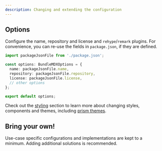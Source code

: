 ```yaml
---
description: Changing and extending the configuration
---
```


## Options

Configure the name, repository and license and `rehype`/`remark` plugins.
For convenience, you can re-use the fields in `package.json`, if they are defined.

```ts {4-6} showLineNumbers
import packageJsonFile from './package.json';

const options: BundleMDXOptions = {
  name: packageJsonFile.name,
  repository: packageJsonFile.repository,
  license: packageJsonFile.license,
  // other options
};

export default options;
```

Check out the [styling](/start/styling) section to learn more about changing styles, components and themes, including [prism themes](/start/styling#prism-themes).

## Bring your own!

Use-case specific configurations and implementations are kept to a minimum. Adding additional solutions is recommended.
